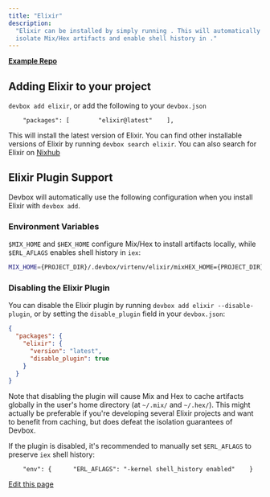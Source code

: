 ```yaml
---
title: "Elixir"
description:
  "Elixir can be installed by simply running . This will automatically include the Elixir Plugin to
  isolate Mix/Hex artifacts and enable shell history in ."
---
```


[**Example Repo**](https://github.com/jetify-com/devbox/tree/main/examples/development/elixir/elixir_hello)

## Adding Elixir to your project[​](#adding-elixir-to-your-project "Direct link to Adding Elixir to your project")

`devbox add elixir`, or add the following to your `devbox.json`

```
    "packages": [        "elixir@latest"    ],
```

This will install the latest version of Elixir. You can find other installable versions of Elixir by
running `devbox search elixir`. You can also search for Elixir on
[Nixhub](https://www.nixhub.io/packages/elixir)

## Elixir Plugin Support[​](#elixir-plugin-support "Direct link to Elixir Plugin Support")

Devbox will automatically use the following configuration when you install Elixir with `devbox add`.

### Environment Variables[​](#environment-variables "Direct link to Environment Variables")

`$MIX_HOME` and `$HEX_HOME` configure Mix/Hex to install artifacts locally, while `$ERL_AFLAGS`
enables shell history in `iex`:

```bash
MIX_HOME={PROJECT_DIR}/.devbox/virtenv/elixir/mixHEX_HOME={PROJECT_DIR}/.devbox/virtenv/elixir/hexERL_AFLAGS="-kernel shell_history enabled"
```

### Disabling the Elixir Plugin[​](#disabling-the-elixir-plugin "Direct link to Disabling the Elixir Plugin")

You can disable the Elixir plugin by running `devbox add elixir --disable-plugin`, or by setting the
`disable_plugin` field in your `devbox.json`:

```json
{
  "packages": {
    "elixir": {
      "version": "latest",
      "disable_plugin": true
    }
  }
}
```

Note that disabling the plugin will cause Mix and Hex to cache artifacts globally in the user's home
directory (at `~/.mix/` and `~/.hex/`). This might actually be preferable if you're developing
several Elixir projects and want to benefit from caching, but does defeat the isolation guarantees
of Devbox.

If the plugin is disabled, it's recommended to manually set `$ERL_AFLAGS` to preserve `iex` shell
history:

```
    "env": {      "ERL_AFLAGS": "-kernel shell_history enabled"    }
```

[Edit this page](https://github.com/jetify-com/devbox/tree/main/docs/app/docs/devbox_examples/languages/elixir.md)
